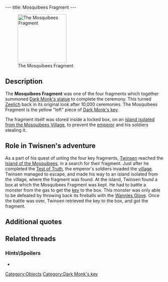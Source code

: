 ---
title: Mosquibees Fragment
---

[[Image:Mosquibees_fragment.png|right|155px|thumb|The Mosquibees Fragment]]

{{Quote|
Quote=This fragment of the Mosquibees' key is one of the elements which will permit you to piece together the key to Dark Monk's temple.|
Character=Official description}}

==Description==
The '''Mosquibees Fragment''' was one of the four fragments which together summoned [[Dark Monk's statue]] to complete the ceremony. This turned [[Zeelich]] back in its original look after 10,000 ceremonies. The Mosquibees Fragment is the yellow "left" piece of [[Dark Monk's key]].

The fragment itself was stored inside a locked box, on an [[Island guarding the fragment|island isolated from the Mosquibees Village]], to prevent the [[emperor]] and his soldiers stealing it.

==Role in Twisnen's adventure==
As a part of his quest of unting the four key fragments, [[Twinsen]] reached the [[Island of the Mosquibees]], in a search for their fragment. Just after he completed the [[Test of Truth]], the emperor's soldiers invaded the [[Village of the Mosquibees|village]]. Twinsen managed to escape, and made his way to an island isolated from the village, where the fragment was found. At the island, Twinsen found a box at which the Mosquibees Fragment was kept. He had to battle a monster from the gas to get the [[key]] to the box. This monster was only able to be defeated by throwing back its fireballs with the [[Wannies Glove]]. Once the battle was over, Twinsen retrieved the key to the box, and got the fragment.

==Additional quotes==
{{Quote|
Quote=Ah, Twinsen<nowiki>!!</nowiki> With the arrival of these paratroopers, I am afraid to see our fragment might fall into the hands of the emperor. By the way, if you know how to throw back the balls of fire with your hands, try to grab some.|
Character=Old [[mosquibee]]}}

==Related threads==
===Hints\Spoilers===
* {{thread|id=3846|title= where this the fragment of the purlones}}

[[Category:Objects]]
[[Category:Dark Monk's key]]